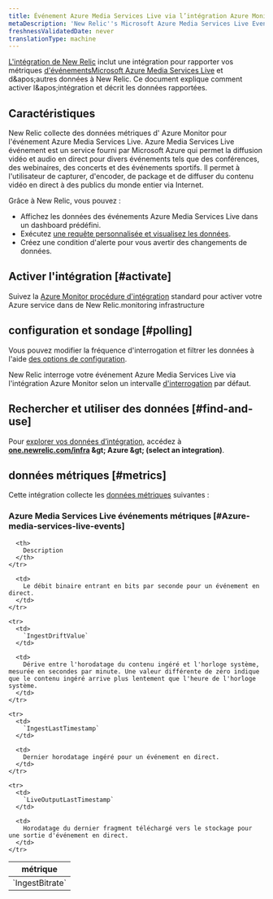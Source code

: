```yaml
---
title: Événement Azure Media Services Live via l’intégration Azure Monitor
metaDescription: 'New Relic''s Microsoft Azure Media Services Live Events integration: what data it reports and how to enable it.'
freshnessValidatedDate: never
translationType: machine
---
```


[L'intégration de New Relic](/docs/infrastructure/introduction-infra-monitoring) inclut une intégration pour rapporter vos métriques [d'événementsMicrosoft Azure Media Services Live](https://learn.microsoft.com/en-us/azure/media-services/latest/live-event-streaming-best-practices-guide) et d&amp;apos;autres données à New Relic. Ce document explique comment activer l&amp;apos;intégration et décrit les données rapportées.

## Caractéristiques

New Relic collecte des données métriques d' Azure Monitor pour l'événement Azure Media Services Live. Azure Media Services Live événement est un service fourni par Microsoft Azure qui permet la diffusion vidéo et audio en direct pour divers événements tels que des conférences, des webinaires, des concerts et des événements sportifs. Il permet à l'utilisateur de capturer, d'encoder, de package et de diffuser du contenu vidéo en direct à des publics du monde entier via Internet.

Grâce à New Relic, vous pouvez :

* Affichez les données des événements Azure Media Services Live dans un dashboard prédéfini.
* Exécutez [une requête personnalisée et visualisez les données](/docs/infrastructure/integrations-getting-started/getting-started/use-integration-data-new-relic-insights).
* Créez une condition d'alerte pour vous avertir des changements de données.

## Activer l'intégration [#activate]

Suivez la [Azure Monitor procédure d'intégration](/docs/infrastructure/microsoft-azure-integrations/azure-integrations-list/azure-monitor) standard pour activer votre Azure service dans de New Relic.monitoring infrastructure

## configuration et sondage [#polling]

Vous pouvez modifier la fréquence d'interrogation et filtrer les données à l'aide [des options de configuration](/docs/infrastructure/microsoft-azure-integrations/azure-integrations-list/azure-monitor/#settings).

New Relic interroge votre événement Azure Media Services Live via l'intégration Azure Monitor selon un intervalle [d'interrogation](/docs/infrastructure/microsoft-azure-integrations/azure-integrations-list/azure-monitor/#settings) par défaut.

## Rechercher et utiliser des données [#find-and-use]

Pour [explorer vos données d’intégration](/docs/infrastructure/integrations/find-use-infrastructure-integration-data), accédez à <DNT>**[one.newrelic.com/infra](https://one.newrelic.com/infra) &amp;gt; Azure &amp;gt; (select an integration)**</DNT>.

## données métriques [#metrics]

Cette intégration collecte les [données métriques](/docs/infrastructure/integrations-getting-started/getting-started/understand-integration-data-data-types#metric) suivantes :

### Azure Media Services Live événements métriques [#Azure-media-services-live-events]

<table>
  <thead>
    <tr>
      <th style={{ width: "300px" }}>
        métrique
      </th>

      <th>
        Description
      </th>
    </tr>
  </thead>

  <tbody>
    <tr>
      <td>
        `IngestBitrate`
      </td>

      <td>
        Le débit binaire entrant en bits par seconde pour un événement en direct.
      </td>
    </tr>

    <tr>
      <td>
        `IngestDriftValue`
      </td>

      <td>
        Dérive entre l'horodatage du contenu ingéré et l'horloge système, mesurée en secondes par minute. Une valeur différente de zéro indique que le contenu ingéré arrive plus lentement que l'heure de l'horloge système.
      </td>
    </tr>

    <tr>
      <td>
        `IngestLastTimestamp`
      </td>

      <td>
        Dernier horodatage ingéré pour un événement en direct.
      </td>
    </tr>

    <tr>
      <td>
        `LiveOutputLastTimestamp`
      </td>

      <td>
        Horodatage du dernier fragment téléchargé vers le stockage pour une sortie d'événement en direct.
      </td>
    </tr>
  </tbody>
</table>